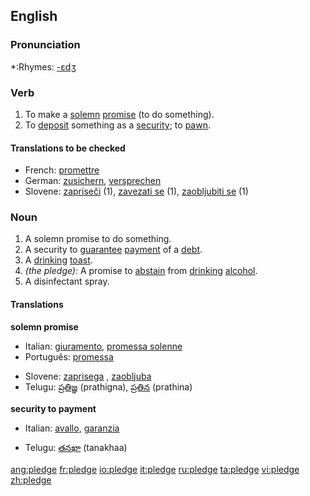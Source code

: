 ==English==

===Pronunciation===
*:Rhymes: [[Rhymes:English:-ɛdʒ|-ɛdʒ]]

===Verb===
{{en-verb|pledg|ing}}

# To make a [[solemn]] [[promise]] (to do something).
# To [[deposit]] something as a [[security]]; to [[pawn]].

====Translations to be checked====
*French: [[promettre]]
*German: [[zusichern]], [[versprechen]]
*Slovene: [[zapriseči]] (1), [[zavezati se]] (1), [[zaobljubiti se]] (1)

===Noun===
{{en-noun}} 

# A solemn promise to do something.
# A security to [[guarantee]] [[payment]] of a [[debt]].
# A [[drinking]] [[toast]].
# ''(the pledge):'' A promise to [[abstain]] from [[drinking]] [[alcohol]].
# A disinfectant spray.

====Translations====
'''solemn promise'''
{{top}}
*Italian: [[giuramento]], [[promessa solenne]]
*Português: [[promessa]] {{f}}
{{mid}}
*Slovene: [[zaprisega]] {{f}}, [[zaobljuba]] {{f}}
*Telugu: [[ప్రతిజ్ఞ]] (prathigna), [[ప్రతిన]] (prathina)
{{bottom}}

'''security to payment'''
{{top}}
*Italian: [[avallo]], [[garanzia]]
{{mid}}
*Telugu: [[తనఖా]] (tanakhaa)
{{bottom}}

[[ang:pledge]]
[[fr:pledge]]
[[io:pledge]]
[[it:pledge]]
[[ru:pledge]]
[[ta:pledge]]
[[vi:pledge]]
[[zh:pledge]]